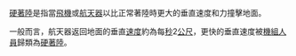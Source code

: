 {{Multiple issues|
{{Request translation|lb|en}}
{{Unreferenced|time=2022-01-15T03:32:26+00:00}}
}}
[[硬著陸|硬著陸]]是指當[[飛機|飛機]]或[[航天器|航天器]]以比正常著陸時更大的垂直速度和力撞擊地面。

一般而言，航天器返回地面的垂直[[速度|速度]]約為每[[秒|秒]]2[[公尺|公尺]]，更快的垂直速度被[[機組人員|機組人員]]歸類為[[硬著陸|硬著陸]]。